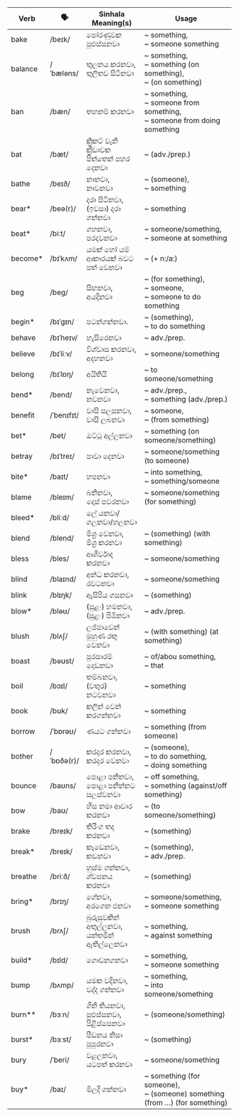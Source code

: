 | Verb     | 🗣️          | Sinhala Meaning(s)          | Usage                             |
| -------- | ---------- | --------------------------- | --------------------------------------------- |
| bake     | /beɪk/     | පෝරණුවක පුළුස්සනවා                | ~ something,<br/>~ someone something                               |
| balance  | /ˈbæləns/  | තුලනය කරනවා,<br/>තුලිතව සිටිනවා        | ~ something,<br/>~ something (on something),<br/>~ (on something)             |
| ban      | /bæn/      | තහනම් කරනවා                   | ~ something,<br/>~ someone from something,<br/>~ someone from doing something     |
| bat      | /bæt/      | ක්‍රිකට් වැනි ක්‍රීඩාවක පිත්තෙන් පහර දෙනවා  | ~ (adv./prep.)                                |
| bathe    | /beɪð/     | නානවා,<br/>නාවනවා                   | ~ (someone),<br/>~ something                                 |
| bear\*   | /beə(r)/   | දරා සිටිනවා,<br/>(ඉවසා) දරා ගන්නවා      | ~ something                                         |
| beat\*   | /biːt/     | ගහනවා,<br/>පරදවනවා                | ~ someone/something,<br/>~ someone at something                         |
| become\* | /bɪˈkʌm/   | යමක් හෝ යම් ආකාරයක් බවට පත් වෙනවා   | ~ (+ n:/a:)                                   |
| beg      | /beɡ/      | සිඟනවා,<br/>අයදිනවා              | ~ (for something),<br/>~ someone,<br/>~ someone to do something          |
| begin\*  | /bɪˈɡɪn/   | පටන්ගන්නවා.                    | ~ (something),<br/>~ to do something                          |
| behave   | /bɪˈheɪv/  | හැසිරෙනවා                       | ~ adv./prep.                                  |
| believe  | /bɪˈliːv/  | විශ්වාස කරනවා,<br/>අදහනවා            | ~ someone/something                                      |
| belong   | /bɪˈlɒŋ/   | අයිතියි                        | ~ to someone/something                                   |
| bend\*   | /bend/     | නැවෙනවා,<br/>නවනවා               | ~ adv./prep.,<br/>~ something (adv./prep.)           |
| benefit  | /ˈbenɪfɪt/ | වාසි සලසනවා,<br/>වාසි ලබනවා        | ~ someone,<br/>~ (from something)                            |
| bet\*    | /bet/      | ඔට්ටු අල්ලනවා                   | ~ something (on someone/something)                             |
| betray   | /bɪˈtreɪ/  | පාවා දෙනවා                      | ~ someone/something (to someone)                              |
| bite\*   | /baɪt/     | හපනවා                        | ~ into something,<br/>~ something/someone                          |
| blame    | /bleɪm/    | බනිනවා,<br/>දොස් පවරනවා              | ~ someone/something (for something)                            |
| bleed\*  | /bliːd/    | ලේ යනවා/ගලනවා/හලනවා             |                                               |
| blend    | /blend/    | මිශ්‍ර වෙනවා,<br/>මිශ්‍ර කරනවා        | ~ (something) (with something)                            |
| bless    | /bles/     | ආශිර්වාද කරනවා                  | ~ someone/something                                      |
| blind    | /blaɪnd/   | අන්ධ කරනවා,<br/>රවටනවා             | ~ someone/something                                      |
| blink    | /blɪŋk/    | ඇසිපිය ගසනවා                   | ~ (something)                                       |
| blow\*   | /bləʊ/     | (සුළං) හමනවා,<br/>(සුළං) පිඹිනවා     | ~ adv./prep.                                  |
| blush    | /blʌʃ/     | ලජ්ජාවෙන් මුහුණ රතු වෙනවා            | ~ (with something) (at something)                         |
| boast    | /bəʊst/    | පුරසාරම් දොඩනවා                  | ~ of/abou something,<br/>~ that                         |
| boil     | /bɔɪl/     | තම්බනවා,<br/>(වතුර) නටවනවා       | ~ something                                         |
| book     | /bʊk/      | කලින් වෙන් කරගන්නවා               | ~ something                                         |
| borrow   | /ˈbɒrəʊ/   | ණයට ගන්නවා                    | ~ something (from someone)                               |
| bother   | /ˈbɒðə(r)/ | කරදර කරනවා,<br/>කරදර වෙනවා      | ~ (someone),<br/>~ to do something,<br/>~ doing something           |
| bounce   | /baʊns/    | පොළා පනිනවා,<br/>පොළා පනින්නට සලස්වනවා    | ~ off something,<br/>~ something (against/off something)            |
| bow      | /baʊ/      | හිස නමා ආචාර කරනවා              | ~ (to someone/something)                                 |
| brake    | /breɪk/    | තිරිංග තද කරනවා                 | ~ (something)                                       |
| break\*  | /breɪk/    | කැඩෙනවා,<br/>කඩනවා                  | ~ (something),<br/>~ adv./prep.                         |
| breathe  | /briːð/    | හුස්ම ගන්නවා,<br/>ශ්වසනය කරනවා        | ~ (something)                                       |
| bring\*  | /brɪŋ/     | ගේනවා,<br/>අරගෙන එනවා            | ~ someone/something,<br/>~ someone something                            |
| brush    | /brʌʃ/     | බුරුසුවකින් අතුල්ලනවා,<br/>යන්තමින් ඇතිල්ලෙනවා | ~ something,<br/>~ against something                          |
| build\*  | /bɪld/     | ගොඩනගනවා                      | ~ something,<br/>~ someone something                               |
| bump     | /bʌmp/     | යමක වදිනවා,<br/>වද්ද ගන්නවා       | ~ something,<br/>~ into someone/something                          |
| burn\*\* | /bɜːn/     | ගිනි තියනවා,<br/>පුළුස්සනවා,<br/>පිළිස්සෙනවා     | ~ (someone/something)                                    |
| burst\*  | /bɜːst/    | පීඩනය නිසා පුපුරනවා               | ~ (something)                                       |
| bury     | /ˈberi/    | වළලනවා,<br/>යටපත් කරනවා         | ~ someone/something                                      |
| buy\*    | /baɪ/      | මිලදී ගන්නවා                    | ~ something (for someone),<br/>~ (someone) something (from …) (for something) |